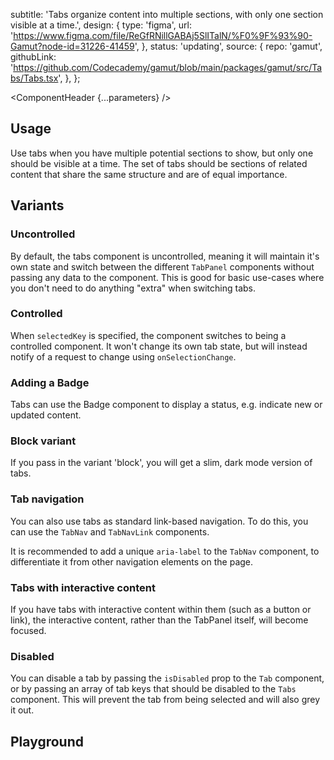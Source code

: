 


  subtitle:
    'Tabs organize content into multiple sections, with only one section visible at a time.',
  design: {
    type: 'figma',
    url: 'https://www.figma.com/file/ReGfRNillGABAj5SlITalN/%F0%9F%93%90-Gamut?node-id=31226-41459',
  },
  status: 'updating',
  source: {
    repo: 'gamut',
    githubLink:
      'https://github.com/Codecademy/gamut/blob/main/packages/gamut/src/Tabs/Tabs.tsx',
  },
};

<Meta of={TabStories} />

<ComponentHeader {...parameters} />

## Usage

Use tabs when you have multiple potential sections to show, but only one should be visible at a time.
The set of tabs should be sections of related content that share the same structure and are of equal importance.

## Variants

### Uncontrolled

By default, the tabs component is uncontrolled, meaning it will maintain it's own state and switch between the different `TabPanel` components without passing any data to the component. This is good for basic use-cases where you don't need to do anything "extra" when switching tabs.

<Canvas of={TabStories.Default} />

### Controlled

When `selectedKey` is specified, the component switches to being a controlled component. It won't change its own tab state, but will instead notify of a request to change using `onSelectionChange`.

<Canvas of={TabStories.Controlled} />

### Adding a Badge

Tabs can use the Badge component to display a status, e.g. indicate new or updated content.

<Canvas of={TabStories.WithBage} />

### Block variant

If you pass in the variant 'block', you will get a slim, dark mode version of tabs.

<Canvas of={TabStories.BlockVariant} />

### Tab navigation

You can also use tabs as standard link-based navigation. To do this, you can use the `TabNav` and `TabNavLink` components.

It is recommended to add a unique `aria-label` to the `TabNav` component, to differentiate it from other navigation elements on the page.

<Canvas of={TabStories.TabsNav} />

### Tabs with interactive content

If you have tabs with interactive content within them (such as a button or link), the interactive content, rather than the TabPanel itself, will become focused.

<Canvas of={TabStories.InteractiveContent} />

### Disabled

You can disable a tab by passing the `isDisabled` prop to the `Tab` component, or by passing an array of tab keys that should be disabled to the `Tabs` component. This will prevent the tab from being selected and will also grey it out.

<Canvas of={TabStories.Disabled} />

## Playground

<Canvas sourceState="shown" of={TabStories.Default} />

<Controls />
